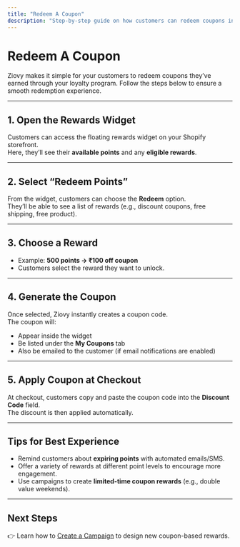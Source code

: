 ```yaml
---
title: "Redeem A Coupon"
description: "Step-by-step guide on how customers can redeem coupons in Ziovy."
---
```


# Redeem A Coupon

Ziovy makes it simple for your customers to redeem coupons they’ve earned through your loyalty program. Follow the steps below to ensure a smooth redemption experience.

---

## 1. Open the Rewards Widget
Customers can access the floating rewards widget on your Shopify storefront.  
Here, they’ll see their **available points** and any **eligible rewards**.

---

## 2. Select “Redeem Points”
From the widget, customers can choose the **Redeem** option.  
They’ll be able to see a list of rewards (e.g., discount coupons, free shipping, free product).

---

## 3. Choose a Reward
- Example: **500 points → ₹100 off coupon**  
- Customers select the reward they want to unlock.  

---

## 4. Generate the Coupon
Once selected, Ziovy instantly creates a coupon code.  
The coupon will:  
- Appear inside the widget  
- Be listed under the **My Coupons** tab  
- Also be emailed to the customer (if email notifications are enabled)

---

## 5. Apply Coupon at Checkout
At checkout, customers copy and paste the coupon code into the **Discount Code** field.  
The discount is then applied automatically.

---

## Tips for Best Experience
- Remind customers about **expiring points** with automated emails/SMS.  
- Offer a variety of rewards at different point levels to encourage more engagement.  
- Use campaigns to create **limited-time coupon rewards** (e.g., double value weekends).  

---

## Next Steps
👉 Learn how to [Create a Campaign](./campaign) to design new coupon-based rewards.  
